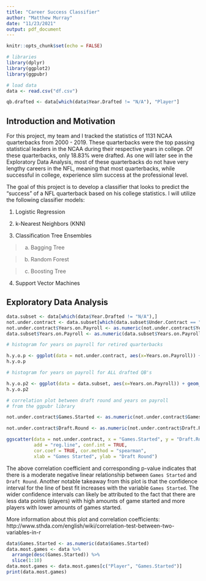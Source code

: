 ```yaml
---
title: "Career Success Classifier"
author: "Matthew Murray"
date: "11/23/2021"
output: pdf_document
---
```


```r
knitr::opts_chunk$set(echo = FALSE)
```

```r

# libraries
library(dplyr)
library(ggplot2)
library(ggpubr)

```

```r

# load data 
data <- read.csv("df.csv")

```

```r

qb.drafted <- data[which(data$Year.Drafted != "N/A"), "Player"]

```

## Introduction and Motivation

For this project, my team and I tracked the statistics of 1131 NCAA quarterbacks from 2000 - 2019. These quarterbacks were the top passing statistical leaders in the NCAA during their respective years in college. Of these quarterbacks, only 18.83% were drafted. As one will later see in the Exploratory Data Analysis, most of these quarterbacks do not have very lengthy careers in the NFL, meaning that most quarterbacks, while successful in college, experience slim success at the professional level. 

The goal of this project is to develop a classifier that looks to predict the "success" of a NFL quarterback based on his college statistics. I will utilize the following classifier models:

1. Logistic Regression

2. k-Nearest Neighbors (KNN)

3. Classification Tree Ensembles

> a. Bagging Tree

> b. Random Forest

> c. Boosting Tree
  
4. Support Vector Machines

## Exploratory Data Analysis

```r

data.subset <- data[which(data$Year.Drafted != "N/A"),]
not.under.contract <- data.subset[which(data.subset$Under.Contract == "No"),]
not.under.contract$Years.on.Payroll <- as.numeric(not.under.contract$Years.on.Payroll)
data.subset$Years.on.Payroll <- as.numeric(data.subset$Years.on.Payroll)

```

```r

# histogram for years on payroll for retired quarterbacks

h.y.o.p <- ggplot(data = not.under.contract, aes(x=Years.on.Payroll)) + geom_histogram(stat="count") + labs(x = "Years on Payroll", y = "Count", title = "Distribution of Years on Payroll", caption = "Among drafted quarterbacks who are now retired") + theme(plot.title = element_text(hjust = 0.5))
h.y.o.p


```

```r

# histogram for years on payroll for ALL drafted QB's

h.y.o.p2 <- ggplot(data = data.subset, aes(x=Years.on.Payroll)) + geom_histogram(stat="count") + labs(x = "Years on Payroll", y = "Count", title = "Distribution of Years on Payroll") + theme(plot.title = element_text(hjust = 0.5))
h.y.o.p2

```

```r

# correlation plot between draft round and years on payroll
# from the ggpubr library

not.under.contract$Games.Started <- as.numeric(not.under.contract$Games.Started)

not.under.contract$Draft.Round <- as.numeric(not.under.contract$Draft.Round)

ggscatter(data = not.under.contract, x = "Games.Started", y = "Draft.Round",
          add = "reg.line", conf.int = TRUE,
          cor.coef = TRUE, cor.method = "spearman",
          xlab = "Games Started", ylab = "Draft Round")

```

The above correlation coefficient and corresponding p-value indicates that there is a moderate negative linear relationship between `Games Started` and `Draft Round`. Another notable takeaway from this plot is that the confidence interval for the line of best fit increases with the variable `Games Started`. The wider confidence intervals can likely be attributed to the fact that there are less data points (players) with high amounts of game started and more players with lower amounts of games started.

More information about this plot and correlation coefficients:
http://www.sthda.com/english/wiki/correlation-test-between-two-variables-in-r

```r

data$Games.Started <- as.numeric(data$Games.Started)
data.most.games <- data %>%
  arrange(desc(Games.Started)) %>%
  slice(1:10)
data.most.games <- data.most.games[c("Player", "Games.Started")]
print(data.most.games)

```

